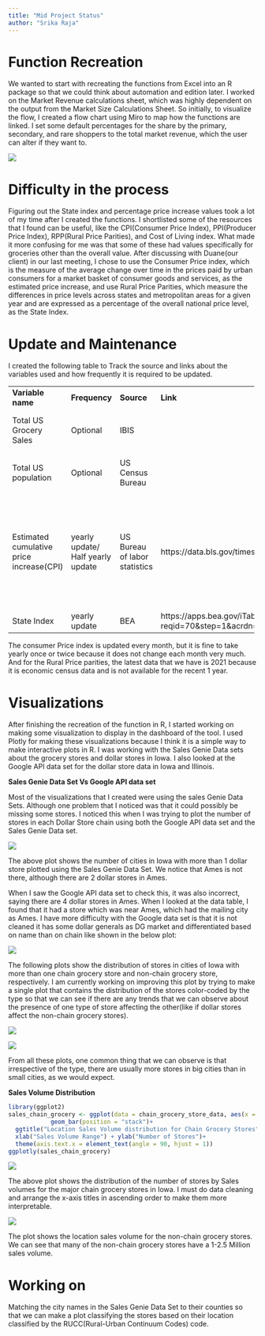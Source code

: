```yaml
---
title: "Mid Project Status"
author: "Srika Raja"
---
```


# Function Recreation

We wanted to start with recreating the functions from Excel into an R package so that we could think about automation and edition later. I worked on the Market Revenue calculations sheet, which was highly dependent on the output from the Market Size Calculations Sheet. So initially, to visualize the flow, I created a flow chart using Miro to map how the functions are linked. I set some default percentages for the share by the primary, secondary, and rare shoppers to the total market revenue, which the user can alter if they want to.

![](/posts/Mid%20Project%20updates/images/miro.png)

# Difficulty in the process

Figuring out the State index and percentage price increase values took a lot of my time after I created the functions. I shortlisted some of the resources that I found can be useful, like the CPI(Consumer Price Index), PPI(Producer Price Index), RPP(Rural Price Parities), and Cost of Living index. What made it more confusing for me was that some of these had values specifically for groceries other than the overall value. After discussing with Duane(our client) in our last meeting, I chose to use the Consumer Price index, which is the measure of the average change over time in the prices paid by urban consumers for a market basket of consumer goods and services, as the estimated price increase, and use Rural Price Parities, which measure the differences in price levels across states and metropolitan areas for a given year and are expressed as a percentage of the overall national price level, as the State Index.

# Update and Maintenance

I created the following table to Track the source and links about the variables used and how frequently it is required to be updated.

+------------------------------------------+-----------------------------------+-------------------------------+-------------------------------------------------------------------------------------------------------------------------------------------------------------------------------------------------------------------------------------------------------------------------------------------------------------------------------------------------------------------------------------------------------------------+----------------------------------------+
| **Variable name**                        | **Frequency**                     | **Source**                    | **Link**                                                                                                                                                                                                                                                                                                                                                                                                          | **Notes**                              |
+------------------------------------------+-----------------------------------+-------------------------------+-------------------------------------------------------------------------------------------------------------------------------------------------------------------------------------------------------------------------------------------------------------------------------------------------------------------------------------------------------------------------------------------------------------------+----------------------------------------+
| Total US Grocery Sales                   | Optional                          | IBIS                          |                                                                                                                                                                                                                                                                                                                                                                                                                   | Default base year taken as 2022        |
+------------------------------------------+-----------------------------------+-------------------------------+-------------------------------------------------------------------------------------------------------------------------------------------------------------------------------------------------------------------------------------------------------------------------------------------------------------------------------------------------------------------------------------------------------------------+----------------------------------------+
| Total US population                      | Optional                          | US Census Bureau              |                                                                                                                                                                                                                                                                                                                                                                                                                   | Default base year taken as 2022        |
+------------------------------------------+-----------------------------------+-------------------------------+-------------------------------------------------------------------------------------------------------------------------------------------------------------------------------------------------------------------------------------------------------------------------------------------------------------------------------------------------------------------------------------------------------------------+----------------------------------------+
| Estimated cumulative price increase(CPI) | yearly update/ Half yearly update | US Bureau of labor statistics | https://data.bls.gov/timeseries/CUUR0000SA0                                                                                                                                                                                                                                                                                                                                                                       | CPI in current year - CPI in base year |
|                                          |                                   |                               |                                                                                                                                                                                                                                                                                                                                                                                                                   |                                        |
|                                          |                                   |                               |                                                                                                                                                                                                                                                                                                                                                                                                                   | For now defaulting as 7 for 2023       |
+------------------------------------------+-----------------------------------+-------------------------------+-------------------------------------------------------------------------------------------------------------------------------------------------------------------------------------------------------------------------------------------------------------------------------------------------------------------------------------------------------------------------------------------------------------------+----------------------------------------+
| State Index                              | yearly update                     | BEA                           | https://apps.bea.gov/iTable/?reqid=70&step=1&acrdn=8#eyJhcHBpZCI6NzAsInN0ZXBzIjpbMSwyNCwyOSwyNSwzMSwyNiwyNywzMF0sImRhdGEiOltbIlRhYmxlSWQiLCIxMDEiXSxbIkNsYXNzaWZpY2F0aW9uIiwiTm9uLUluZHVzdHJ5Il0sWyJNYWpvcl9BcmVhIiwiMCJdLFsiU3RhdGUiLFsiMCJdXSxbIkFyZWEiLFsiWFgiXV0sWyJTdGF0aXN0aWMiLFsiMSJdXSxbIlVuaXRfb2ZfbWVhc3VyZSIsIkxldmVscyJdLFsiWWVhciIsWyItMSJdXSxbIlllYXJCZWdpbiIsIi0xIl0sWyJZZWFyX0VuZCIsIi0xIl1dfQ== |                                        |
+------------------------------------------+-----------------------------------+-------------------------------+-------------------------------------------------------------------------------------------------------------------------------------------------------------------------------------------------------------------------------------------------------------------------------------------------------------------------------------------------------------------------------------------------------------------+----------------------------------------+

The consumer Price index is updated every month, but it is fine to take yearly once or twice because it does not change each month very much. And for the Rural Price parities, the latest data that we have is 2021 because it is economic census data and is not available for the recent 1 year.

# Visualizations

After finishing the recreation of the function in R, I started working on making some visualization to display in the dashboard of the tool. I used Plotly for making these visualizations because I think it is a simple way to make interactive plots in R. I was working with the Sales Genie Data sets about the grocery stores and dollar stores in Iowa. I also looked at the Google API data set for the dollar store data in Iowa and Illinois.

**Sales Genie Data Set Vs Google API data set**

Most of the visualizations that I created were using the sales Genie Data Sets. Although one problem that I noticed was that it could possibly be missing some stores. I noticed this when I was trying to plot the number of stores in each Dollar Store chain using both the Google API data set and the Sales Genie Data set.

![](/posts/Mid%20Project%20updates/images/dollarstoremailingcity.png)

The above plot shows the number of cities in Iowa with more than 1 dollar store plotted using the Sales Genie Data Set. We notice that Ames is not there, although there are 2 dollar stores in Ames.

When I saw the Google API data set to check this, it was also incorrect, saying there are 4 dollar stores in Ames. When I looked at the data table, I found that it had a store which was near Ames, which had the mailing city as Ames. I have more difficulty with the Google data set is that it is not cleaned it has some dollar generals as DG market and differentiated based on name than on chain like shown in the below plot:

![](/posts/Mid%20Project%20updates/images/dollarstoregoogle.png)

The following plots show the distribution of stores in cities of Iowa with more than one chain grocery store and non-chain grocery store, respectively. I am currently working on improving this plot by trying to make a single plot that contains the distribution of the stores color-coded by the type so that we can see if there are any trends that we can observe about the presence of one type of store affecting the other(like if dollar stores affect the non-chain grocery stores).

![](/posts/Mid%20Project%20updates/images/chaingrocerylocation.png)

![](/posts/Mid%20Project%20updates/images/nonchaingrocerylocation.png)

From all these plots, one common thing that we can observe is that irrespective of the type, there are usually more stores in big cities than in small cities, as we would expect.

**Sales Volume Distribution**

```r
library(ggplot2)
sales_chain_grocery <- ggplot(data = chain_grocery_store_data, aes(x = Location_Sales_Volume_Range, fill = Company_Name)) +
            geom_bar(position = "stack")+
  ggtitle("Location Sales Volume distribution for Chain Grocery Stores") +
  xlab("Sales Volume Range") + ylab("Number of Stores")+
  theme(axis.text.x = element_text(angle = 90, hjust = 1))
ggplotly(sales_chain_grocery)
```

![](/posts/Mid%20Project%20updates/images/sales_volume_for_chain_grocery.png)

The above plot shows the distribution of the number of stores by Sales volumes for the major chain grocery stores in Iowa. I must do data cleaning and arrange the x-axis titles in ascending order to make them more interpretable.

![](/posts/Mid%20Project%20updates/images/sales_volume_for_non_chain_grocery.png)

The plot shows the location sales volume for the non-chain grocery stores. We can see that many of the non-chain grocery stores have a 1-2.5 Million sales volume.

# Working on

Matching the city names in the Sales Genie Data Set to their counties so that we can make a plot classifying the stores based on their location classified by the RUCC(Rural-Urban Continuum Codes) code.
